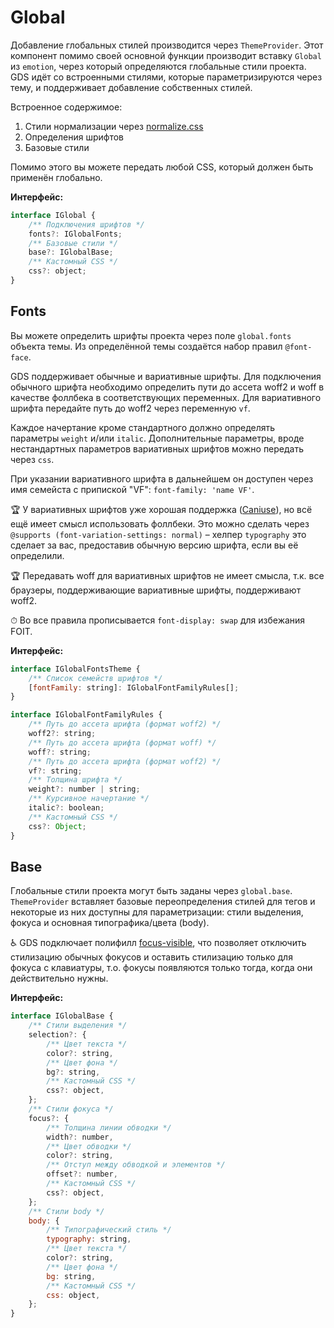 
<Meta title="Dev / Global" />

# Global

Добавление глобальных стилей производится через `ThemeProvider`. Этот компонент помимо своей основной функции производит вставку `Global` из `emotion`, через который определяются глобальные стили проекта. GDS идёт со встроенными стилями, которые параметризируются через тему, и поддерживает добавление собственных стилей.

Встроенное содержимое:

1. Стили нормализации через [normalize.css](https://necolas.github.io/normalize.css/)
1. Определения шрифтов
1. Базовые стили

Помимо этого вы можете передать любой CSS, который должен быть применён глобально.

**Интерфейс:**

```js
interface IGlobal {
    /** Подключения шрифтов */
    fonts?: IGlobalFonts;
    /** Базовые стили */
    base?: IGlobalBase;
    /** Кастомный CSS */
    css?: object;
}
```

## Fonts

Вы можете определить шрифты проекта через поле `global.fonts` объекта темы. Из определённой темы создаётся набор правил `@font-face`.

GDS поддерживает обычные и вариативные шрифты. Для подключения обычного шрифта необходимо определить пути до ассета woff2 и woff в качестве фоллбека в соответствующих переменных. Для вариативного шрифта передайте путь до woff2 через переменную `vf`.

Каждое начертание кроме стандартного должно определять параметры `weight` и/или `italic`. Дополнительные параметры, вроде нестандартных параметров вариативных шрифтов можно передать через `css`.

При указании вариативного шрифта в дальнейшем он доступен через имя семейста с припиской "VF": `font-family: 'name VF'`.

🏆 У вариативных шрифтов уже хорошая поддержка ([Caniuse](https://caniuse.com/#feat=variable-fonts)), но всё ещё имеет смысл использовать фоллбеки. Это можно сделать через `@supports (font-variation-settings: normal)` – хелпер `typography` это сделает за вас, предоставив обычную версию шрифта, если вы её определили.

🏆 Передавать woff для вариативных шрифтов не имеет смысла, т.к. все браузеры, поддерживающие вариативные шрифты, поддерживают woff2.

⏱ Во все правила прописывается `font-display: swap` для избежания FOIT.

**Интерфейс:**

```js
interface IGlobalFontsTheme {
    /** Список семейств шрифтов */
    [fontFamily: string]: IGlobalFontFamilyRules[];
}

interface IGlobalFontFamilyRules {
    /** Путь до ассета шрифта (формат woff2) */
    woff2?: string;
    /** Путь до ассета шрифта (формат woff) */
    woff?: string;
    /** Путь до ассета шрифта (формат woff2) */
    vf?: string;
    /** Толщина шрифта */
    weight?: number | string;
    /** Курсивное начертание */
    italic?: boolean;
    /** Кастомный CSS */
    css?: Object;
}
```

## Base

Глобальные стили проекта могут быть заданы через `global.base`. `ThemeProvider` вставляет базовые переопределения стилей для тегов и некоторые из них доступны для параметризации: стили выделения, фокуса и основная типографика/цвета (body).

♿️ GDS подключает полифилл [focus-visible](https://github.com/WICG/focus-visible), что позволяет отключить стилизацию обычных фокусов и оставить стилизацию только для фокуса с клавиатуры, т.о. фокусы появляются только тогда, когда они действительно нужны.

**Интерфейс:**

```js
interface IGlobalBase {
    /** Стили выделения */
    selection?: {
        /** Цвет текста */
        color?: string,
        /** Цвет фона */
        bg?: string,
        /** Кастомный CSS */
        css?: object,
    };
    /** Стили фокуса */
    focus?: {
        /** Толщина линии обводки */
        width?: number,
        /** Цвет обводки */
        color?: string,
        /** Отступ между обводкой и элементов */
        offset?: number,
        /** Кастомный CSS */
        css?: object,
    };
    /** Стили body */
    body: {
        /** Типографический стиль */
        typography: string,
        /** Цвет текста */
        color?: string,
        /** Цвет фона */
        bg: string,
        /** Кастомный CSS */
        css: object,
    };
}
```
